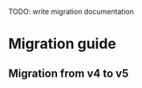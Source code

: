 
<Meta
  title="Misc/Migration"
/>

<div
  style={{
    margin: '0 0 1rem',
    padding: '1rem',
    background: 'red',
    fontWeight: 'bold',
    color: 'white',
  }}
>
  TODO: write migration documentation
</div>

# Migration guide

## Migration from v4 to v5
